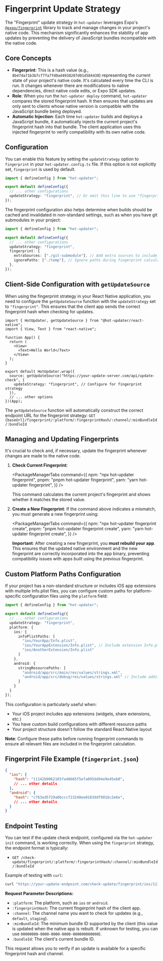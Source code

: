 
# Fingerprint Update Strategy

The "Fingerprint" update strategy in `hot-updater` leverages Expo's [`@expo/fingerprint`](https://expo.dev/blog/fingerprint-your-native-runtime) library to track and manage changes in your project's native code. This mechanism significantly enhances the stability of app updates by preventing the delivery of JavaScript bundles incompatible with the native code.

## Core Concepts

*   **Fingerprint**: This is a hash value (e.g., `8b47da71b3b7cf7fa7fd0ad4938207d01d584430`) representing the current state of your project's native code. It's calculated every time the CLI is run. It changes whenever there are modifications to native dependencies, direct native code edits, or Expo SDK updates.
*   **Role**: When you run the `hot-updater deploy` command, `hot-updater` compares the stored fingerprint hash. It then ensures that updates are only sent to clients whose native version is compatible with the JavaScript bundle being deployed.
*   **Automatic Injection**: Each time `hot-updater` builds and deploys a JavaScript bundle, it automatically injects the current project's fingerprint hash into that bundle. The client application uses this injected fingerprint to verify compatibility with its own native code.

## Configuration

You can enable this feature by setting the `updateStrategy` option to `fingerprint` in your `hot-updater.config.ts` file. If this option is not explicitly set, `fingerprint` is used by default.

```typescript title="hot-updater.config.ts"
import { defineConfig } from "hot-updater";

export default defineConfig({
  // ... other configurations
  updateStrategy: "fingerprint", // Or omit this line to use "fingerprint" by default
});
```

The fingerprint configuration also helps determine when builds should be cached and invalidated in non-standard settings, such as when you have git submodules in your project:

```typescript title="hot-updater.config.ts"
import { defineConfig } from "hot-updater";

export default defineConfig({
  // ... other configurations
  updateStrategy: "fingerprint",
  fingerprint: {
    extraSources: ["./git-submodule"], // Add extra sources to include in fingerprint calculation
    ignorePaths: ["./temp"], // Ignore paths during fingerprint calculation
  },
});
```

## Client-Side Configuration with `getUpdateSource`

When using the fingerprint strategy in your React Native application, you need to configure the `getUpdateSource` function with the `updateStrategy` set to `"fingerprint"`. This ensures that the client app sends the correct fingerprint hash when checking for updates.

```tsx title="App.tsx"
import { HotUpdater, getUpdateSource } from "@hot-updater/react-native";
import { View, Text } from "react-native";

function App() {
  return (
    <View>
      <Text>Hello World</Text>
    </View>
  );
}

export default HotUpdater.wrap({
  source: getUpdateSource("https://your-update-server.com/api/update-check", {
    updateStrategy: "fingerprint", // Configure for fingerprint strategy
  }),
  // ... other options
})(App);
```

The `getUpdateSource` function will automatically construct the correct endpoint URL for the fingerprint strategy:
`GET {baseUrl}/fingerprint/:platform/:fingerprintHash/:channel/:minBundleId/:bundleId`

## Managing and Updating Fingerprints

It's crucial to check and, if necessary, update the fingerprint whenever changes are made to the native code.

1.  **Check Current Fingerprint**:

    <PackageManagerTabs command={{
      npm: "npx hot-updater fingerprint",
      pnpm: "pnpm hot-updater fingerprint",
      yarn: "yarn hot-updater fingerprint",
    }} />

    This command calculates the current project's fingerprint and shows whether it matches the stored value.

2.  **Create a New Fingerprint**:
    If the command above indicates a mismatch, you must generate a new fingerprint using:

    <PackageManagerTabs command={{
      npm: "npx hot-updater fingerprint create",
      pnpm: "pnpm hot-updater fingerprint create",
      yarn: "yarn hot-updater fingerprint create",
    }} />

    **Important**: After creating a new fingerprint, you **must rebuild your app**. This ensures that the updated native environment and the new fingerprint are correctly incorporated into the app binary, preventing compatibility issues with apps built using the previous fingerprint.

## Custom Platform Paths Configuration

If your project has a non-standard structure or includes iOS app extensions with multiple Info.plist files, you can configure custom paths for platform-specific configuration files using the `platform` field:

```typescript title="hot-updater.config.ts"
import { defineConfig } from "hot-updater";

export default defineConfig({
  // ... other configurations
  updateStrategy: "fingerprint",
  platform: {
    ios: {
      infoPlistPaths: [
        "ios/YourApp/Info.plist",
        "ios/YourAppExtension/Info.plist", // Include extension Info.plist
        "ios/AnotherExtension/Info.plist"
      ]
    },
    android: {
      stringResourcePaths: [
        "android/app/src/main/res/values/strings.xml",
        "android/app/src/debug/res/values/strings.xml" // Include additional resource files
      ]
    }
  }
});
```

This configuration is particularly useful when:
- Your iOS project includes app extensions (widgets, share extensions, etc.)
- You have custom build configurations with different resource paths
- Your project structure doesn't follow the standard React Native layout

**Note**: Configure these paths before running fingerprint commands to ensure all relevant files are included in the fingerprint calculation.

## Fingerprint File Example (`fingerprint.json`)

```json
{
  "ios": {
    "hash": "11142b9062165fa48665f5efa095dd94e9e45eb0",
    // ... other details
  },
  "android": {
    "hash": "c763ed5729a0bcccf23248ee0183ddf9016c2e6e",
    // ... other details
  }
}
```

## Endpoint Testing

You can test if the update check endpoint, configured via the `hot-updater init` command, is working correctly. When using the `fingerprint` strategy, the endpoint format is typically:

*   `GET /check-update/fingerprint/:platform/:fingerprintHash/:channel/:minBundleId/:bundleId`

Example of testing with `curl`:

```bash
curl "https://your-update-endpoint.com/check-update/fingerprint/ios/11142b9062165fa48665f5efa095dd94e9e45eb0/production/00000000-0000-0000-0000-000000000000/00000000-0000-0000-0000-000000000001"
```

**Request Parameter Descriptions:**

*   `:platform`: The platform, such as `ios` or `android`.
*   `:fingerprintHash`: The current fingerprint hash of the client app.
*   `:channel`: The channel name you want to check for updates (e.g., `default`, `staging`).
*   `:minBundleId`: The minimum bundle ID supported by the client (this value is updated when the native app is rebuilt. If unknown for testing, you can use `00000000-0000-0000-0000-000000000000`).
*   `:bundleId`: The client's current bundle ID.

This request allows you to verify if an update is available for a specific fingerprint hash and channel.
